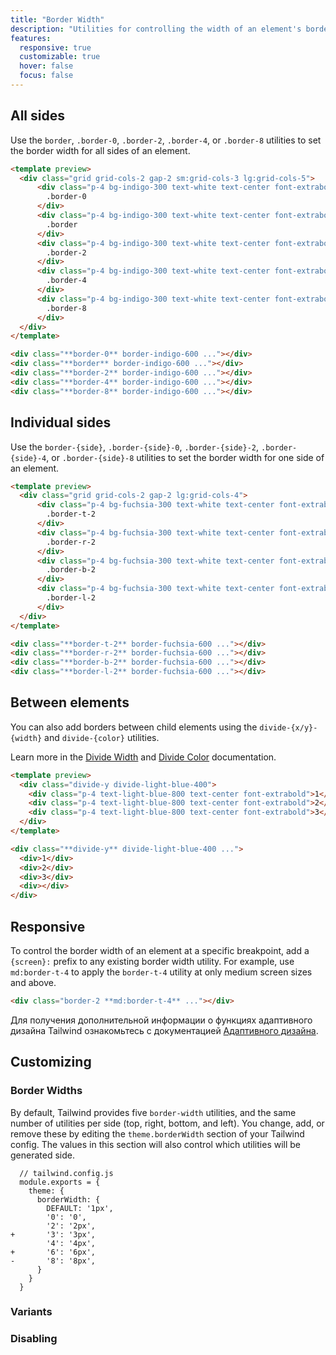 ```yaml
---
title: "Border Width"
description: "Utilities for controlling the width of an element's borders."
features:
  responsive: true
  customizable: true
  hover: false
  focus: false
---
```




## All sides

Use the `border`, `.border-0`, `.border-2`, `.border-4`, or `.border-8` utilities to set the border width for all sides of an element.

```html indigo
<template preview>
  <div class="grid grid-cols-2 gap-2 sm:grid-cols-3 lg:grid-cols-5">
      <div class="p-4 bg-indigo-300 text-white text-center font-extrabold flex items-center justify-center border-0 border-indigo-600">
        .border-0
      </div>
      <div class="p-4 bg-indigo-300 text-white text-center font-extrabold flex items-center justify-center border border-indigo-600">
        .border
      </div>
      <div class="p-4 bg-indigo-300 text-white text-center font-extrabold flex items-center justify-center border-2 border-indigo-600">
        .border-2
      </div>
      <div class="p-4 bg-indigo-300 text-white text-center font-extrabold flex items-center justify-center border-4 border-indigo-600">
        .border-4
      </div>
      <div class="p-4 bg-indigo-300 text-white text-center font-extrabold flex items-center justify-center border-8 border-indigo-600">
        .border-8
      </div>
  </div>
</template>

<div class="**border-0** border-indigo-600 ..."></div>
<div class="**border** border-indigo-600 ..."></div>
<div class="**border-2** border-indigo-600 ..."></div>
<div class="**border-4** border-indigo-600 ..."></div>
<div class="**border-8** border-indigo-600 ..."></div>
```

## Individual sides

Use the `border-{side}`, `.border-{side}-0`, `.border-{side}-2`, `.border-{side}-4`, or `.border-{side}-8` utilities to set the border width for one side of an element.

```html fuchsia
<template preview>
  <div class="grid grid-cols-2 gap-2 lg:grid-cols-4">
      <div class="p-4 bg-fuchsia-300 text-white text-center font-extrabold flex items-center justify-center border-t-2 border-fuchsia-600">
        .border-t-2
      </div>
      <div class="p-4 bg-fuchsia-300 text-white text-center font-extrabold flex items-center justify-center border-r-2 border-fuchsia-600">
        .border-r-2
      </div>
      <div class="p-4 bg-fuchsia-300 text-white text-center font-extrabold flex items-center justify-center border-b-2 border-fuchsia-600">
        .border-b-2
      </div>
      <div class="p-4 bg-fuchsia-300 text-white text-center font-extrabold flex items-center justify-center border-l-2 border-fuchsia-600">
        .border-l-2
      </div>
  </div>
</template>

<div class="**border-t-2** border-fuchsia-600 ..."></div>
<div class="**border-r-2** border-fuchsia-600 ..."></div>
<div class="**border-b-2** border-fuchsia-600 ..."></div>
<div class="**border-l-2** border-fuchsia-600 ..."></div>
```

## Between elements

You can also add borders between child elements using the `divide-{x/y}-{width}` and `divide-{color}` utilities.

Learn more in the [Divide Width](/docs/divide-width) and [Divide Color](/docs/divide-color) documentation.

```html lightBlue
<template preview>
  <div class="divide-y divide-light-blue-400">
    <div class="p-4 text-light-blue-800 text-center font-extrabold">1</div>
    <div class="p-4 text-light-blue-800 text-center font-extrabold">2</div>
    <div class="p-4 text-light-blue-800 text-center font-extrabold">3</div>
  </div>
</template>

<div class="**divide-y** divide-light-blue-400 ...">
  <div>1</div>
  <div>2</div>
  <div>3</div>
  <div></div>
</div>
```

## Responsive

To control the border width of an element at a specific breakpoint, add a `{screen}:` prefix to any existing border width utility. For example, use `md:border-t-4` to apply the `border-t-4` utility at only medium screen sizes and above.

```html
<div class="border-2 **md:border-t-4** ..."></div>
```

Для получения дополнительной информации о функциях адаптивного дизайна Tailwind ознакомьтесь с документацией [Адаптивного дизайна](/docs/responsive-design).

## Customizing

### Border Widths

By default, Tailwind provides five `border-width` utilities, and the same number of utilities per side (top, right, bottom, and left). You change, add, or remove these by editing the `theme.borderWidth` section of your Tailwind config. The values in this section will also control which utilities will be generated side.

```diff-js
  // tailwind.config.js
  module.exports = {
    theme: {
      borderWidth: {
        DEFAULT: '1px',
        '0': '0',
        '2': '2px',
+       '3': '3px',
        '4': '4px',
+       '6': '6px',
-       '8': '8px',
      }
    }
  }
```

### Variants

<Variants plugin="borderWidth" />

### Disabling

<Disabling plugin="borderWidth" />
